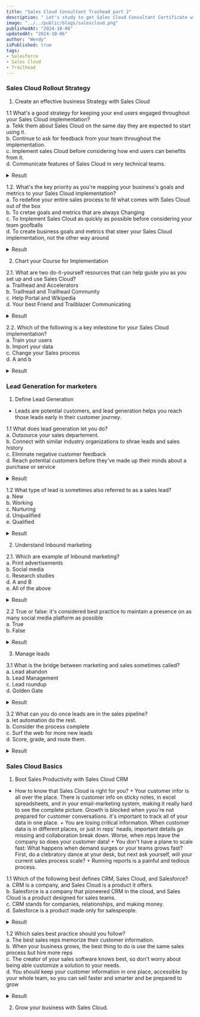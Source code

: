 ```yaml
---
title: "Sales Cloud Consultant Traihead part 2"
description: " Let's study to get Sales Cloud Consultant Certificate with me"
image: "../../public/blogs/salescloud.png"
publishedAt: "2024-10-06"
updatedAt: "2024-10-06"
author: "Wendy"
isPublished: true
tags:
- Salesforce
- Sales Cloud
- Trailhead
---
```


### Sales Cloud Rollout Strategy
1. Create an effective business Strategy with Sales Cloud

1.1 What's a good strategy for keeping your end users engaged throughout your Sales Cloud implementation?  <br />
a. Tekk them about Sales Cloud on the same day they are expected to start using it.  <br />
b. Continue to ask for feedback from your team throughout the implementation.  <br />
c. Implement sales Cloud before considering how end users can benefits from it.  <br />
d. Communicate features of Sales Cloud in very technical teams.  <br />
        <details>
              <summary> Result</summary>
              <div>
              b. Continue to ask for feedback from your team throughout the implementation.  <br />
              </div>
        </details>  

1.2. What's the key priority as you're mapping your business's goals and metrics to your Sales Cloud implementation?  <br />
a. To redefine your entire sales process to fit what comes with Sales Cloud out of the box <br />
b. To cretae goals and metrics that are always Changing <br />
c. To Implement Sales Cloud as quickly as possible before considering your team goofballs <br />
d. To create business goals and metrics that steer your Sales Cloud implementation, not the other way around <br />
        <details>
              <summary> Result</summary>
              <div>
              d. To create business goals and metrics that steer your Sales Cloud implementation, not the other way around <br />
              </div>
        </details> 


2. Chart your Course for Implementation

2.1. What are two do-it-yourself resources that can help guide you as you set up and use Sales Cloud? <br />
a. Trailhead and Accelerators<br />
b. Trailhead and Trailhead Community<br />
c. Help Portal and Wikipedia<br />
d. Your best Friend and Trailblazer Communicating<br />
        <details>
              <summary> Result</summary>
              <div>
            b. Trailhead and Trailhead Community<br />
              </div>
        </details> 

2.2. Which of the following is a key milestone for your Sales Cloud implementation?<br />
a. Train your users<br />
b. Import your data<br />
c. Change your Sales process<br />
d. A and b <br />
      <details>
              <summary> Result</summary>
              <div>
              d. A and b<br />
              </div>
        </details>   


### Lead Generation for marketers
1. Define Lead Generation
- Leads are potential customers, and lead generation helps you reach those leads early in their customer journey. 

1.1 What does lead generation let you do?<br />
a. Outsource your sales departement. <br />
b. Connect with similar industry organizations to shrae leads and sales history<br />
c. Eliminate negative customer feedback<br />
d. Reach potential customers before they've made up their minds about a purchase or service
<details>
              <summary> Result</summary>
              <div>
              d. Reach potential customers before they've made up their minds about a purchase or service
              </div>
        </details>   

1.2  What type of lead is sometimes also referred to as a sales lead?<br />
a. New<br />
b. Working<br />
c. Nurturing<br />
d. Unqualified<br />
e. Qualified<br />
<details>
              <summary> Result</summary>
              <div>
              e. Qualified<br />
              </div>
        </details>   

2. Understand Inbound marketing

2.1. Which are example of Inbound marketing? <br />
a. Print advertisements<br />
b. Social media<br />
c. Research studies<br />
d. A and B <br />
e. All of the above<br />
<details>
              <summary> Result</summary>
              <div>
            e. All of the above<br />
              </div>
        </details>   

2.2 True or false: it's considered best practice to maintain a presence on as many social media platform as possible<br />
a. True<br />
b. False<br />
<details>
              <summary> Result</summary>
              <div>
            b. False<br />
              </div>
        </details>   

3. Manage leads

3.1 What is the bridge between marketing and sales sometimes called?<br />
a. Lead abandon<br />
b. Lead Management<br />
c. Lead roundup<br />
d. Golden Gate<br />
<details>
              <summary> Result</summary>
              <div>
b. Lead Management<br />
              </div>
        </details>   

3.2 What can you do once leads are in the sales pipeline?<br />
a. let automation do the rest. <br />
b. Consider the process complete<br />
c. Surf the web for more new leads <br />
d. Score, grade, and route them. <br />
<details>
              <summary> Result</summary>
              <div>
d. Score, grade, and route them. <br />
              </div>
        </details>   


### Sales Cloud Basics
1. Boot Sales Productivity with Sales Cloud CRM 

- How to know that Sales Cloud is right for you? 
      + Your customer infor is all over the place. There is customer info on sticky notes, in excel spreadsheets, and in your email-marketing system, making it really hard to see the complete picture. Growth is blocked when yyou're not prepared for customer conversations. it's important to track all of your data in one place. 
      + You are losing critical information. When customer data is in different places, or just in reps' heads, important details go missing and collaboration break down. Worse, when reps leave the company so does your customer data!
      + You don't have a plane to scale fast: What happens when demand surges or your teams grows fast? First, do a clebratory dance at your desk, but next ask yourself, will your current sales process scale?
      + Running reports is a painful and tedious process. 

1.1 Which of the following best defines CRM, Sales Cloud, and Salesforce? <br />
a. CRM is a company, and Sales Cloud is a product it offers. <br />
b. Salesforce is a company that pioneered CRM in the cloud, and Sales Cloud is a product designed for sales teams. <br />
c. CRM stands for companies, relationships, and making money. <br />
d. Salesforce is a product made only for salespeople. 
<details>
              <summary> Result</summary>
              <div>
            b. Salesforce is a company that pioneered CRM in the cloud, and Sales Cloud is a product designed for sales teams. 
              </div>
        </details>   

1.2 Which sales best practice should you follow? <br />
a. The best sales reps memorize their customer information. <br />
b. When your business grows, the best thing to do is use the same sales process but hire more reps<br />
c. The creator of your sales software knows best, so don't worry about being able customize a solution to your needs. <br />
d. You should keep your customer information in one place, accessible by your whole team, so you can sell faster and smarter and be prepared to grow <br />
<details>
              <summary> Result</summary>
              <div>
            d. 
              </div>
        </details>   

2. Grow your business with Sales Cloud. 
